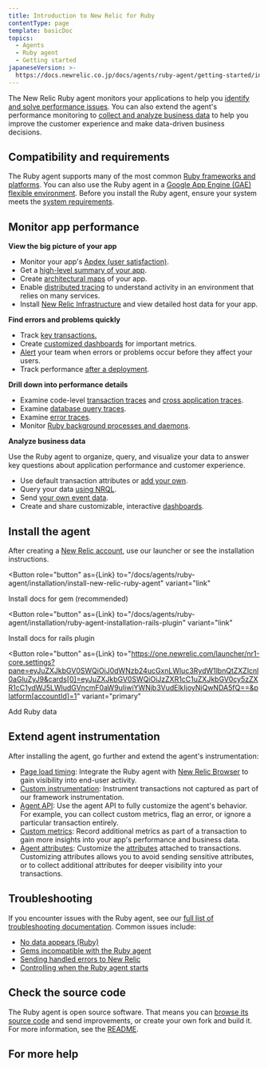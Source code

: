 ```yaml
---
title: Introduction to New Relic for Ruby
contentType: page
template: basicDoc
topics:
  - Agents
  - Ruby agent
  - Getting started
japaneseVersion: >-
  https://docs.newrelic.co.jp/docs/agents/ruby-agent/getting-started/introduction-new-relic-ruby
---
```



The New Relic Ruby agent monitors your applications to help you [identify and solve performance issues](#monitor-performance). You can also extend the agent's performance monitoring to [collect and analyze business data](#business-data) to help you improve the customer experience and make data-driven business decisions.

## Compatibility and requirements

The Ruby agent supports many of the most common [Ruby frameworks and platforms](/docs/agents/ruby-agent/getting-started/supported-frameworks). You can also use the Ruby agent in a [Google App Engine (GAE) flexible environment](/docs/agents/ruby-agent/installation/install-new-relic-ruby-agent-gae-flexible-environment). Before you install the Ruby agent, ensure your system meets the [system requirements](/docs/agents/ruby-agent/getting-started/ruby-agent-compatibility-requirements).

## Monitor app performance

**View the big picture of your app**

* Monitor your app's [Apdex (user satisfaction)](/docs/apm/new-relic-apm/apdex/apdex-measuring-user-satisfaction).
* Get a [high-level summary of your app](/docs/apm/applications-menu/monitoring/apm-overview-page).
* Create [architectural maps](/docs/data-analysis/user-interface-functions/view-your-data/service-maps-visualize-monitor-apps-entire-architecture) of your app.
* Enable [distributed tracing](/docs/apm/distributed-tracing/getting-started/introduction-distributed-tracing) to understand activity in an environment that relies on many services.
* Install [New Relic Infrastructure](/docs/infrastructure) and view detailed host data for your app.

**Find errors and problems quickly**

* Track [key transactions.](/docs/apm/transactions/key-transactions/key-transactions-tracking-important-transactions-or-events)
* Create [customized dashboards](/docs/insights/use-insights-ui/advanced-ui-tasks/add-edit-copy-insights-dashboards) for important metrics.
* [Alert](/docs/alerts/alert-policies/understanding-alert-policies/alerting-new-relic) your team when errors or problems occur before they affect your users.
* Track performance [after a deployment](/docs/agents/ruby-agent/features/recording-deployments-ruby-agent).

**Drill down into performance details**

* Examine code-level [transaction traces](/docs/apm/transactions/transaction-traces/transaction-traces) and [cross application traces](/docs/agents/ruby-agent/features/cross-application-tracing-ruby).
* Examine [database query traces](/docs/apm/transactions/transaction-traces/sql-statements).
* Examine [error traces](/docs/apm/applications-menu/events/viewing-apm-errors-error-traces).
* Monitor [Ruby background processes and daemons](/docs/agents/ruby-agent/background-jobs/monitoring-ruby-background-processes-daemons).

**Analyze business data**

Use the Ruby agent to organize, query, and visualize your data to answer key questions about application performance and customer experience.

* Use default transaction attributes or [add your own](/docs/using-new-relic/data/customize-data/collect-custom-attributes).
* Query your data [using NRQL](/docs/query-your-data/nrql-new-relic-query-language/get-started/introduction-nrql-new-relics-query-language).
* Send [your own event data](/docs/apm/new-relic-apm/getting-started/introduction-apm).
* Create and share customizable, interactive [dashboards](/docs/query-your-data/explore-query-data/dashboards/introduction-new-relic-one-dashboards).

## Install the agent

After creating a [New Relic account](/docs/subscriptions/creating-your-new-relic-account), use our launcher or see the installation instructions.

<Button
  role="button"
  as={Link}
  to="/docs/agents/ruby-agent/installation/install-new-relic-ruby-agent"
  variant="link"
>
  Install docs for gem (recommended)
</Button>

<Button
  role="button"
  as={Link}
  to="/docs/agents/ruby-agent/installation/ruby-agent-installation-rails-plugin"
  variant="link"
>
  Install docs for rails plugin
</Button>

<Button
  role="button"
  as={Link}
  to="https://one.newrelic.com/launcher/nr1-core.settings?pane=eyJuZXJkbGV0SWQiOiJ0dWNzb24ucGxnLWluc3RydW1lbnQtZXZlcnl0aGluZyJ9&cards[0]=eyJuZXJkbGV0SWQiOiJzZXR1cC1uZXJkbGV0cy5zZXR1cC1ydWJ5LWludGVncmF0aW9uIiwiYWNjb3VudElkIjoyNjQwNDA5fQ==&platform[accountId]=1"
  variant="primary"
>
  Add Ruby data
</Button>

## Extend agent instrumentation

After installing the agent, go further and extend the agent's instrumentation:

* [Page load timing](/docs/agents/ruby-agent/features/page-load-timing-ruby): Integrate the Ruby agent with [New Relic Browser](/docs/browser/new-relic-browser/getting-started/new-relic-browser) to gain visibility into end-user activity.
* [Custom instrumentation](/docs/agents/ruby-agent/features/ruby-custom-instrumentation): Instrument transactions not captured as part of our framework instrumentation.
* [Agent API](/docs/agents/ruby-agent/customization/ruby-agent-api-guide): Use the agent API to fully customize the agent's behavior. For example, you can collect custom metrics, flag an error, or ignore a particular transaction entirely.
* [Custom metrics](/docs/agents/ruby-agent/features/ruby-custom-metrics): Record additional metrics as part of a transaction to gain more insights into your app's performance and business data.
* [Agent attributes](/docs/agents/ruby-agent/attributes/ruby-agent-attributes): Customize the [attributes](/docs/agents/manage-apm-agents/agent-metrics/agent-attributes) attached to transactions. Customizing attributes allows you to avoid sending sensitive attributes, or to collect additional attributes for deeper visibility into your transactions.

## Troubleshooting

If you encounter issues with the Ruby agent, see our [full list of troubleshooting documentation](/docs/agents/ruby-agent/troubleshooting). Common issues include:

* [No data appears (Ruby)](/docs/agents/ruby-agent/troubleshooting/no-data-appears-ruby)
* [Gems incompatible with the Ruby agent](/docs/agents/ruby-agent/troubleshooting/incompatible-gems)
* [Sending handled errors to New Relic](/docs/agents/ruby-agent/troubleshooting/sending-new-relic-handled-errors)
* [Controlling when the Ruby agent starts](/docs/agents/ruby-agent/troubleshooting/controlling-when-ruby-agent-starts)

## Check the source code

The Ruby agent is open source software. That means you can [browse its source code](https://github.com/newrelic/newrelic-ruby-agent "Link opens in a new window.") and send improvements, or create your own fork and build it. For more information, see the [README](https://github.com/newrelic/newrelic-ruby-agent/blob/main/README.md "Link opens in a new window.").

## For more help
